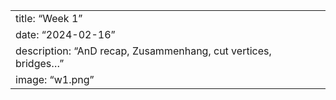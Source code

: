 ---
title: "Week 1"
date: "2024-02-16"
description: "AnD recap, Zusammenhang, cut vertices, bridges..."
image: "w1.png"
---